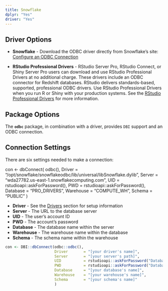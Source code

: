 ```yaml
---
title: Snowflake
dplyr: "Yes"
driver: "Yes"
---
```



## Driver Options

- **Snowflake** - Download the ODBC driver directly from Snowflake's site: [Configure an ODBC Connection](https://docs.snowflake.com/en/user-guide/odbc.html)

- **RStudio Professional Drivers** - RStudio Server Pro, RStudio Connect, or Shiny Server Pro users can download and use RStudio Professional Drivers at no additional charge. These drivers include an ODBC connector for Redshift databases.  RStudio delivers standards-based, supported, professional ODBC drivers. Use RStudio Professional Drivers when you run R or Shiny with your production systems. See the [RStudio Professional Drivers](https://www.rstudio.com/products/drivers/) for more information. 

## Package Options

The **`odbc`** package, in combination with a driver, provides `DBI` support and an ODBC connection.

## Connection Settings

There are six settings needed to make a connection:


con <- dbConnect(
  odbc(),
  Driver = "/opt/snowflake/snowflakeodbc/lib/universal/libSnowflake.dylib",
  Server = "wda27782.us-east-1.snowflakecomputing.com",
  UID = rstudioapi::askForPassword(),
  PWD = rstudioapi::askForPassword(),
  Database = "PRO_DRIVERS",
  Warehouse = "COMPUTE_WH",
  Schema = "PUBLIC"
)

  - **Driver** - See the [Drivers](/drivers) section for setup information 
  - **Server** - The URL to the database server
  - **UID** - The user's account ID 
  - **PWD** - The account's password
  - **Database** - The database name within the server
  - **Warehouse** - The warehouse name within the database
  - **Schema** - The schema name within the warehouse

```r

con <- DBI::dbConnect(odbc::odbc(),
                      Driver       = "[your driver's name]",
                      Server       = "[your server's path]",
                      UID          = rstudioapi::askForPassword("Database user"),
                      PWD          = rstudioapi::askForPassword("Database password"),
                      Database     = "[your database's name]",
                      Warehouse    = "[your warehouse's name]",
                      Schema       = "[your schema's name]"
                      )

```
